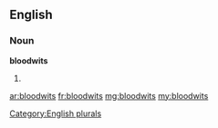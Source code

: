 ==English==

===Noun===
'''bloodwits'''

# {{plural of|[[bloodwit]]}}

[[Category:English plurals]]

[[ar:bloodwits]]
[[fr:bloodwits]]
[[mg:bloodwits]]
[[my:bloodwits]]